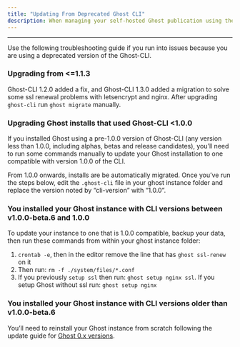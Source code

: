```yaml
---
title: "Updating From Deprecated Ghost CLI"
description: When managing your self-hosted Ghost publication using the recommended `ghost-cli` tooling, you should update your CLI version. If you are using a deprecated version and need to update in order to update or manage your Ghost site, some extra steps may be required.
---
```


***

Use the following troubleshooting guide if you run into issues because you are using a deprecated version of the Ghost-CLI.

### Upgrading from \<=1.1.3

Ghost-CLI 1.2.0 added a fix, and Ghost-CLI 1.3.0 added a migration to solve some ssl renewal problems with letsencrypt and nginx. After upgrading `ghost-cli` run `ghost migrate` manually.

### Upgrading Ghost installs that used Ghost-CLI \<1.0.0

If you installed Ghost using a pre-1.0.0 version of Ghost-CLI (any version less than 1.0.0, including alphas, betas and release candidates), you’ll need to run some commands manually to update your Ghost installation to one compatible with version 1.0.0 of the CLI.

From 1.0.0 onwards, installs are be automatically migrated. Once you’ve run the steps below, edit the `.ghost-cli` file in your ghost instance folder and replace the version noted by “cli-version” with “1.0.0”.

### You installed your Ghost instance with CLI versions between v1.0.0-beta.6 and 1.0.0

To update your instance to one that is 1.0.0 compatible, backup your data, then run these commands from within your ghost instance folder:

1. `crontab -e`, then in the editor remove the line that has `ghost ssl-renew` on it
2. Then run: `rm -f ./system/files/*.conf`
3. If you previously `setup ssl` then run: `ghost setup nginx ssl`. If you setup Ghost without ssl run: `ghost setup nginx`

### You installed your Ghost instance with CLI versions older than v1.0.0-beta.6

You’ll need to reinstall your Ghost instance from scratch following the update guide for [Ghost 0.x versions](/docs/faq/update-0x/).